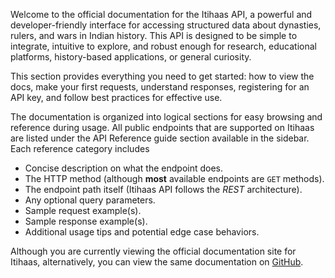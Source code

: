 Welcome to the official documentation for the Itihaas API, a powerful and developer-friendly interface for accessing structured data about dynasties, rulers, and wars in Indian history. This API is designed to be simple to integrate, intuitive to explore, and robust enough for research, educational platforms, history-based applications, or general curiosity.

This section provides everything you need to get started: how to view the docs, make your first requests, understand responses, registering for an API key, and follow best practices for effective use.

The documentation is organized into logical sections for easy browsing and reference during usage. All public endpoints that are supported on Itihaas are listed under the API Reference guide section available in the sidebar. Each reference category includes

- Concise description on what the endpoint does.
- The HTTP method (although **most** available endpoints are `GET` methods).
- The endpoint path itself (Itihaas API follows the _REST_ architecture).
- Any optional query parameters.
- Sample request example(s).
- Sample response example(s).
- Additional usage tips and potential edge case behaviors.

Although you are currently viewing the official documentation site for Itihaas, alternatively, you can view the same documentation on [GitHub](https://github.com/sunillshastry/itihaas-api/).
